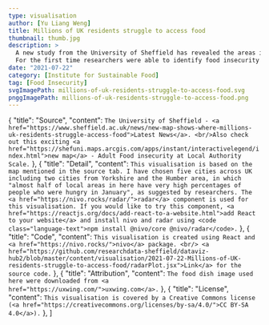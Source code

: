 ```yaml
---
type: visualisation
author: [Yu Liang Weng]
title: Millions of UK residents struggle to access food
thumbnail: thumb.jpg
description: >
  A new study from the University of Sheffield has revealed the areas in the UK where residents most struggle to afford or access food.
  For the first time researchers were able to identify food insecurity at local authority scale across three categories, from those experiencing hunger, to those just one emergency away from going without food.
date: "2021-07-22"
category: [Institute for Sustainable Food]
tag: [Food Insecurity]
svgImagePath: millions-of-uk-residents-struggle-to-access-food.svg
pnggImagePath: millions-of-uk-residents-struggle-to-access-food.png
---
```




  {
    "title": "Source",
    "content": `The University of Sheffield - <a href="https://www.sheffield.ac.uk/news/new-map-shows-where-millions-uk-residents-struggle-access-food">Latest News</a>. <br/>Also check out this exciting <a href="https://shefuni.maps.arcgis.com/apps/instant/interactivelegend/index.html">new map</a> - Adult Food insecurity at Local Authority Scale.`
  },
  {
    "title": "Detail",
    "content": `This visualisation is based on the map mentioned in the source tab. I have chosen five cities across UK including two cities from Yorkshire and the Humber area, in which "almost half of local areas in here have very high percentages of people who were hungry in January", as suggested by researchers. The <a href="https://nivo.rocks/radar/">radar</a> component is used for this visualisation. If you would like to try this component, <a href="https://reactjs.org/docs/add-react-to-a-website.html">add React to your website</a> and install nivo and radar using <code class="language-text">npm install @nivo/core @nivo/radar</code>.`
  },
  {
    "title": "Code",
    "content": `This visualisation is created using React and <a href="https://nivo.rocks/">nivo</a> package. <br/> <a href="https://github.com/researchdata-sheffield/dataviz-hub2/blob/master/content/visualisation/2021-07-22-Millions-of-UK-residents-struggle-to-access-food/radarPlot.jsx">Link</a> for the source code.`
  },
  {
    "title": "Attribution",
    "content": `The food dish image used here were downloaded from <a href="https://uxwing.com/">uxwing.com</a>.`
  },
  {
    "title": "License",
    "content": `This visualisation is covered by a Creative Commons license (<a href="https://creativecommons.org/licenses/by-sa/4.0/">CC BY-SA 4.0</a>).`
  },
]


<div className="flex justify-center">
  <RadarPlot />
</div>


<VisPagination mdx={props.mdx}>
  <EmbedCode localPath="svgImagePath" />
</VisPagination>

<VisDetail mdx={props.mdx} />

<VisDiv>
  <Tab data={data} />
</VisDiv>